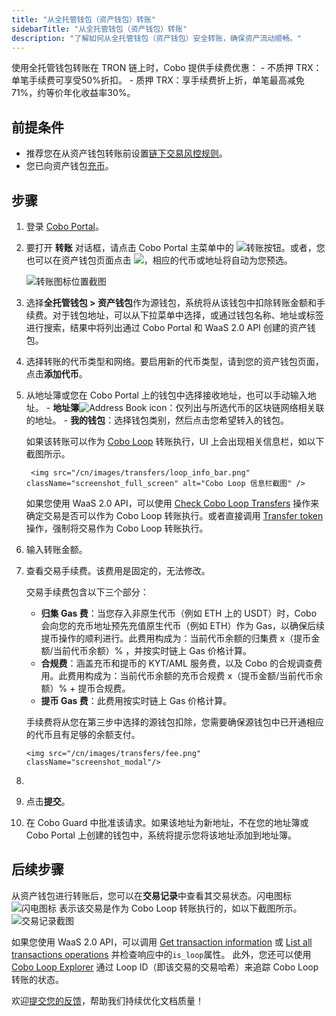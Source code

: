 ```yaml
---
title: "从全托管钱包（资产钱包）转账"
sidebarTitle: "从全托管钱包（资产钱包）转账"
description: "了解如何从全托管钱包（资产钱包）安全转账，确保资产流动顺畅。"
---
```



<Info>
使用全托管钱包转账在 TRON 链上时，Cobo 提供手续费优惠：
- 不质押 TRX：单笔手续费可享受50%折扣。
- 质押 TRX：享手续费折上折，单笔最高减免71%，约等价年化收益率30%。
</Info>

## 前提条件

- 推荐您在从资产钱包转账前设置[链下交易风控规则](/cn/portal/risk-controls/off-chain-tx-set-transfer)。
- 您已向资产钱包[充币](/cn/portal/custodial-wallets/asset-wallets/transfers)。

## 步骤

1. 登录 [Cobo Portal](https://portal.cobo.com/login)。

2. 要打开 **转账** 对话框，请点击 Cobo Portal 主菜单中的 <img src="/en/images/transfers/transfer-button.svg" className="icon" alt="转账按钮" />。或者，您也可以在资产钱包页面点击 <img src="/en/images/custodial-wallet/withdraw-icon.png" className="icon"/>，相应的代币或地址将自动为您预选。

    <img src="/cn/images/transfers/transfer-button-location.png" className="screenshot_modal" alt="转账图标位置截图" />
    
3. 选择**全托管钱包 > 资产钱包**作为源钱包，系统将从该钱包中扣除转账金额和手续费。对于钱包地址，可以从下拉菜单中选择，或通过钱包名称、地址或标签进行搜索，结果中将列出通过 Cobo Portal 和 WaaS 2.0 API 创建的资产钱包。

4. 选择转账的代币类型和网络。要启用新的代币类型，请到您的资产钱包页面，点击**添加代币**。

5. 从地址簿或您在 Cobo Portal 上的钱包中选择接收地址，也可以手动输入地址。
        - **地址簿**<img src="/en/images/common/icon_address_book.svg" className="icon" alt="Address Book icon" />：仅列出与所选代币的区块链网络相关联的地址。
        - **我的钱包**：选择钱包类别，然后点击您希望转入的钱包。
    
    如果该转账可以作为 [Cobo Loop](/cn/portal/custodial-wallets/asset-wallets/cobo-loop) 转账执行，UI 上会出现相关信息栏，如以下截图所示。
        
        <img src="/cn/images/transfers/loop_info_bar.png" className="screenshot_full_screen" alt="Cobo Loop 信息栏截图" />

    <Info>如果您使用 WaaS 2.0 API，可以使用 [Check Cobo Loop Transfers](https://www.cobo.com/developers/v2/api-references/transactions/check-loop-transfers) 操作来确定交易是否可以作为 Cobo Loop 转账执行。或者直接调用 [Transfer token](https://www.cobo.com/developers/v2/api-references/transactions/transfer-token) 操作，强制将交易作为 Cobo Loop 转账执行。</Info>
6. 输入转账金额。
7. 查看交易手续费。该费用是固定的，无法修改。

    交易手续费包含以下三个部分：
    - **归集 Gas 费**：当您存入非原生代币（例如 ETH 上的 USDT）时，Cobo 会向您的充币地址预先充值原生代币（例如 ETH）作为 Gas，以确保后续提币操作的顺利进行。此费用构成为：当前代币余额的归集费 x（提币金额/当前代币余额）% ，并按实时链上 Gas 价格计算。
    - **合规费**：涵盖充币和提币的 KYT/AML 服务费，以及 Cobo 的合规调查费用。此费用构成为：当前代币余额的充币合规费 x（提币金额/当前代币余额）% + 提币合规费。
    - **提币 Gas 费**：此费用按实时链上 Gas 价格计算。
   
   手续费将从您在第三步中选择的源钱包扣除，您需要确保源钱包中已开通相应的代币且有足够的余额支付。

       <img src="/cn/images/transfers/fee.png" className="screenshot_modal"/>

8. <MySnippet />
9. 点击**提交**。
10. 在 Cobo Guard 中批准该请求。如果该地址为新地址，不在您的地址簿或 Cobo Portal 上创建的钱包中，系统将提示您将该地址添加到地址簿。

## 后续步骤

从资产钱包进行转账后，您可以在**交易记录**中查看其交易状态。闪电图标 <img src="/en/images/custodial-wallet/icon_loop.png" className="icon" alt="闪电图标" /> 表示该交易是作为 Cobo Loop 转账执行的，如以下截图所示。
<img src="/cn/images/transfers/loop_history.png" className="screenshot_modal" alt="交易记录截图" />

如果您使用 WaaS 2.0 API，可以调用 [Get transaction information](https://www.cobo.com/developers/v2/api-references/transactions/get-transaction-information) 或 [List all transactions operations](https://www.cobo.com/developers/v2/api-references/transactions/list-all-transactions) 并检查响应中的`is_loop`属性。
此外，您还可以使用 [Cobo Loop Explorer](https://loop.top/) 通过 Loop ID（即该交易的交易哈希）来追踪 Cobo Loop 转账的状态。

<Tip>欢迎[提交您的反馈](https://forms.zohopublic.com/cobo/form/DocumentFeedbackForm/formperma/QvLOhxJv1_JMsJ-1dleZ8Itb_7rzN-LtgvsDdxosoVI?referrername=manuals)，帮助我们持续优化文档质量！</Tip>
